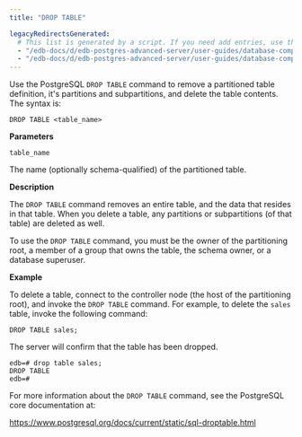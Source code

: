 ```yaml
---
title: "DROP TABLE"

legacyRedirectsGenerated:
  # This list is generated by a script. If you need add entries, use the `legacyRedirects` key.
  - "/edb-docs/d/edb-postgres-advanced-server/user-guides/database-compatibility-table-partitioning-guide/13/drop_table.html"
  - "/edb-docs/d/edb-postgres-advanced-server/user-guides/database-compatibility-table-partitioning-guide/latest/drop_table.html"
---
```


<div id="drop_table" class="registered_link"></div>

Use the PostgreSQL `DROP TABLE` command to remove a partitioned table definition, it's partitions and subpartitions, and delete the table contents. The syntax is:

```text
DROP TABLE <table_name>
```

**Parameters**

`table_name`

 The name (optionally schema-qualified) of the partitioned table.

**Description**

The `DROP TABLE` command removes an entire table, and the data that resides in that table. When you delete a table, any partitions or subpartitions (of that table) are deleted as well.

To use the `DROP TABLE` command, you must be the owner of the partitioning root, a member of a group that owns the table, the schema owner, or a database superuser.

**Example**

To delete a table, connect to the controller node (the host of the partitioning root), and invoke the `DROP TABLE` command. For example, to delete the `sales` table, invoke the following command:

```text
DROP TABLE sales;
```

The server will confirm that the table has been dropped.

```text
edb=# drop table sales;
DROP TABLE
edb=#
```

For more information about the `DROP TABLE` command, see the PostgreSQL core documentation at:

<https://www.postgresql.org/docs/current/static/sql-droptable.html>
